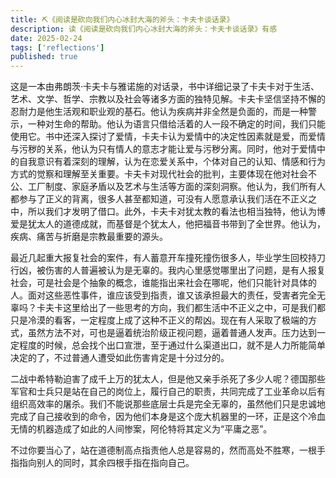 ```yaml
---
title: ⛏️《阅读是砍向我们内心冰封大海的斧头：卡夫卡谈话录》
description: 读《阅读是砍向我们内心冰封大海的斧头：卡夫卡谈话录》有感
date: 2025-02-24
tags: ['reflections']
published: true
---
```


这是一本由弗朗茨·卡夫卡与雅诺施的对话录，书中详细记录了卡夫卡对于生活、艺术、文学、哲学、宗教以及社会等诸多方面的独特见解。卡夫卡坚信坚持不懈的忍耐力是他生活观和职业观的基石。他认为疾病并非全然是负面的，而是一种警示，一种对生命的帮助。他认为语言只借给活着的人一段不确定的时间，我们只能使用它。书中还深入探讨了爱情，卡夫卡认为爱情中的决定性因素就是爱，而爱情与污秽的关系，他认为只有情人的意志才能让爱与污秽分离。同时，他对于爱情中的自我意识有着深刻的理解，认为在恋爱关系中，个体对自己的认知、情感和行为方式的觉察和理解至关重要。卡夫卡对现代社会的批判，主要体现在他对社会不公、工厂制度、家庭矛盾以及艺术与生活等方面的深刻洞察。他认为，我们所有人都参与了正义的背离，很多人甚至都知道，可没有人愿意承认我们活在不正义之中，所以我们才发明了借口。此外，卡夫卡对犹太教的看法也相当独特，他认为博爱是犹太人的道德成就，而基督是个犹太人，他把福音书带到了全世界。他认为，疾病、痛苦与折磨是宗教最重要的源头。

最近几起重大报复社会的案件，有人蓄意开车撞死撞伤很多人，毕业学生回校持刀行凶，被伤害的人普遍被认为是无辜的。我内心里感觉哪里出了问题，是有人报复社会，可是社会是个抽象的概念，谁能指出来社会在哪呢，他们只能针对具体的人。面对这些恶性事件，谁应该受到指责，谁又该承担最大的责任，受害者完全无辜吗？卡夫卡这里给出了一些思考的方向，我们都生活中不正义之中，可是我们都只是冷漠的看客，一定程度上成了这种不正义的帮凶。现在有人采取了极端的方式，虽然方法不对，可也是逼着统治阶级正视问题，逼着普通人发声。压力达到一定程度的时候，总会找个出口宣泄，至于通过什么渠道出口，就不是人力所能简单决定的了，不过普通人遭受如此伤害肯定是十分过分的。

二战中希特勒迫害了成千上万的犹太人，但是他又亲手杀死了多少人呢？德国那些军官和士兵只是站在自己的岗位上，履行自己的职责，共同完成了工业革命以后有组织高效率的屠杀。我们不能说那些底层士兵是完全无辜的，虽然他们只是忠诚地完成了自己接收到的命令，因为他们本身是这个庞大机器里的一环，正是这个冷血无情的机器造成了如此的人间惨案，阿伦特将其定义为“平庸之恶”。

不过你要当心了，站在道德制高点指责他人总是容易的，然而高处不胜寒，一根手指指向别人的同时，其余四根手指在指向自己。
